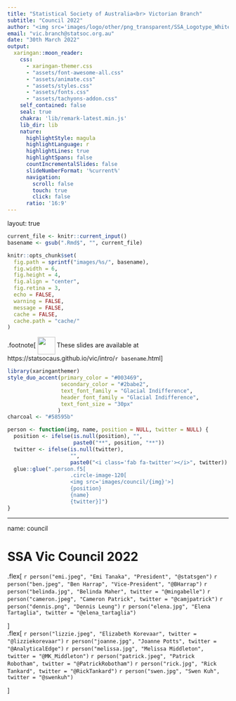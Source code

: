 ```yaml
---
title: "Statistical Society of Australia<br> Victorian Branch"
subtitle: "Council 2022"
author: "<img src='images/logo/other/png_transparent/SSA_Logotype_White-Blue.png' height='200px'/>"
email: "vic.branch@statsoc.org.au"
date: "30th March 2022"
output:
  xaringan::moon_reader:
    css:
      - xaringan-themer.css
      - "assets/font-awesome-all.css"
      - "assets/animate.css"
      - "assets/styles.css"
      - "assets/fonts.css"
      - "assets/tachyons-addon.css"
    self_contained: false 
    seal: true 
    chakra: 'lib/remark-latest.min.js'
    lib_dir: lib
    nature:
      highlightStyle: magula
      highlightLanguage: r 
      highlightLines: true
      highlightSpans: false 
      countIncrementalSlides: false
      slideNumberFormat: '%current%'
      navigation:
        scroll: false 
        touch: true
        click: false
      ratio: '16:9'
---
```


layout: true

```r
current_file <- knitr::current_input()
basename <- gsub(".Rmd$", "", current_file)

knitr::opts_chunk$set(
  fig.path = sprintf("images/%s/", basename),
  fig.width = 6,
  fig.height = 4,
  fig.align = "center",
  fig.retina = 3,
  echo = FALSE,
  warning = FALSE,
  message = FALSE,
  cache = FALSE,
  cache.path = "cache/"
)
```




.footnote[
<img style="vertical-align:middle" src='images/logo/other/png_transparent/SSA_Monogram_Navy-White.png' height='40px'/> These slides are available at https://statsocaus.github.io/vic/intro/`r basename`.html
]

```r
library(xaringanthemer)
style_duo_accent(primary_color = "#003469",
                 secondary_color = "#2babe2",
                 text_font_family = "Glacial Indifference",
                 header_font_family = "Glacial Indifference",
                 text_font_size = "30px"
                )
charcoal <- "#58595b"
```





```r
person <- function(img, name, position = NULL, twitter = NULL) {
  position <- ifelse(is.null(position), "", 
                     paste0("**", position, "**"))
  twitter <- ifelse(is.null(twitter),
                    "",
                    paste0("<i class='fab fa-twitter'></i>", twitter))
  glue::glue(".person.f5[
                    .circle-image-120[
                    <img src='images/council/{img}'>]
                    {position}  
                    {name}  
                    {twitter}]")
}
```



---

name: council

# SSA Vic Council 2022


.flex[
`r person("emi.jpeg", "Emi Tanaka", "President", "@statsgen")`
`r person("ben.jpeg", "Ben Harrap", "Vice-President", "@BHarrap")`
`r person("belinda.jpg", "Belinda Maher", twitter = "@mingabelle")`
`r person("cameron.jpeg", "Cameron Patrick", twitter = "@camjpatrick")`
`r person("dennis.png", "Dennis Leung")`
`r person("elena.jpg", "Elena Tartaglia", twitter = "@elena_tartaglia")`


]
<br>
.flex[
`r person("lizzie.jpeg", "Elizabeth Korevaar", twitter = "@lizziekorevaar")`
`r person("joanne.jpg", "Joanne Potts", twitter = "@AnalyticalEdge")`
`r person("melissa.jpg", "Melissa Middleton", twitter = "@MK_Middleton")`
`r person("patrick.jpeg", "Patrick Robotham", twitter = "@PatrickRobotham")`
`r person("rick.jpg", "Rick Tankard", twitter = "@RickTankard")`
`r person("swen.jpg", "Swen Kuh", twitter = "@swenkuh")`


]
